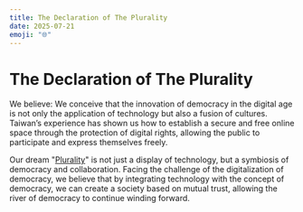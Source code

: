 ```yaml
---
title: The Declaration of The Plurality
date: 2025-07-21
emoji: "🌐"
---
```



# The Declaration of The Plurality

We believe: We conceive that the innovation of democracy in the digital age is not only the application of technology but also a fusion of cultures. Taiwan’s experience has shown us how to establish a secure and free online space through the protection of digital rights, allowing the public to participate and express themselves freely.

Our dream "[Plurality](https://plurality.net)" is not just a display of technology, but a symbiosis of democracy and collaboration. Facing the challenge of the digitalization of democracy, we believe that by integrating technology with the concept of democracy, we can create a society based on mutual trust, allowing the river of democracy to continue winding forward.

<div className="mt-8 grid grid-cols-1 gap-8 sm:grid-cols-2">
	<YouTube
		title="Is Democracy Heading Toward Extinction? How Taiwan's Democratic Lighthouse is Reconstructed ft. ‘Radical Markets’ Author Glen Weyl"
		id="updFgcGXKK4"
	/>
	<YouTube
		title="Vitalik Is Here! The First Full Chinese Podcast Interview: Viewing Democratic Values from an Ethereum Perspective! FT. Ethereum Co-founder Vitalik Buterin"
		id="7uSgOOgyV4g"
	/>
	<YouTube
		title="Vitalik Returns! Observing Technological Democracy through Ethereum: Quadratic Voting and Zuzalu! FT. Ethereum Co-founder Vitalik Buterin"
		id="UtnFMoGtcxg"
	/>
</div>
